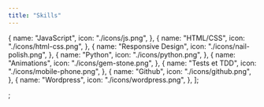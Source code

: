 ```yaml
---
title: "Skills"
---
```


  {
    name: "JavaScript",
    icon: "./icons/js.png",
  },
  {
    name: "HTML/CSS",
    icon: "./icons/html-css.png",
  },
  {
    name: "Responsive Design",
    icon: "./icons/nail-polish.png",
  },
  {
    name: "Python",
    icon: "./icons/python.png",
  },
  {
    name: "Animations",
    icon: "./icons/gem-stone.png",
  },
  {
    name: "Tests et TDD",
    icon: "./icons/mobile-phone.png",
  },
  {
    name: "Github",
    icon: "./icons/github.png",
  },
  {
    name: "Wordpress",
    icon: "./icons/wordpress.png",
  },
];

;
